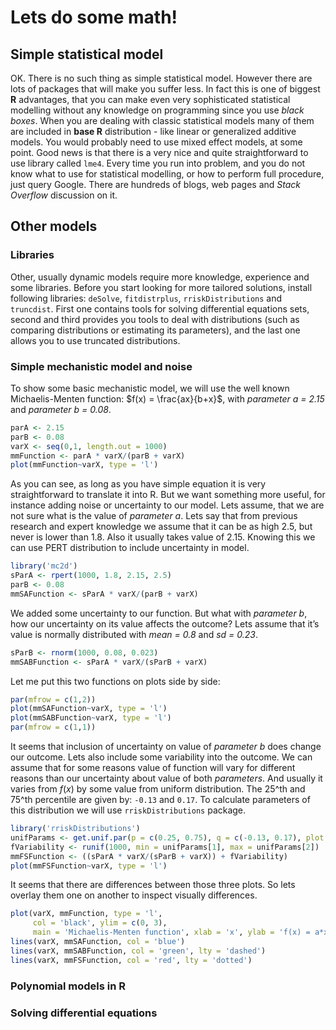 # Lets do some math!

## Simple statistical model
OK. There is no such thing as simple statistical model. However there are lots of packages that will make you suffer less. In fact this is one of biggest **R** advantages, that you can make even very sophisticated statistical modelling without any knowledge on programming since you use *black boxes*. When you are dealing with classic statistical models many of them are included in **base R** distribution - like linear or generalized additive models. You would probably need to use mixed effect models, at some point. Good news is that there is a very nice and quite straightforward to use library called `lme4`. Every time you run into problem, and you do not know what to use for statistical modelling, or how to perform full procedure, just query Google. There are hundreds of blogs, web pages and *Stack Overflow* discussion on it.

## Other models

### Libraries
Other, usually dynamic models require more knowledge, experience and some libraries. Before you start looking for more tailored solutions, install following libraries: `deSolve`, `fitdistrplus`, `rriskDistributions` and `truncdist`. First one contains tools for solving differential equations sets, second and third provides you tools to deal with distributions (such as comparing distributions or estimating its parameters), and the last one allows you to use truncated distributions.

### Simple mechanistic model and noise
To show some basic mechanistic model, we will use the well known Michaelis-Menten function: $f(x) = \frac{ax}{b+x}$, with *parameter a = 2.15* and *parameter b = 0.08*.
```r
parA <- 2.15
parB <- 0.08
varX <- seq(0,1, length.out = 1000)
mmFunction <- parA * varX/(parB + varX)
plot(mmFunction~varX, type = 'l')
```

As you can see, as long as you have simple equation it is very straightforward to translate it into R. But we want something more useful, for instance adding noise or uncertainty to our model. Lets assume, that we are not sure what is the value of *parameter a*. Lets say that from previous research and expert knowledge we assume that it can be as high 2.5, but never is lower than 1.8. Also it usually takes value of 2.15. Knowing this we can use PERT distribution to include uncertainty in model.
```r
library('mc2d')
sParA <- rpert(1000, 1.8, 2.15, 2.5)
parB <- 0.08
mmSAFunction <- sParA * varX/(parB + varX)
```

We added some uncertainty to our function. But what with *parameter b*, how our uncertainty on its value affects the outcome? Lets assume that it's value is normally distributed with *mean = 0.8* and *sd = 0.23*.
```r
sParB <- rnorm(1000, 0.08, 0.023) 
mmSABFunction <- sParA * varX/(sParB + varX)
```
Let me put this two functions on plots side by side:
```r
par(mfrow = c(1,2))
plot(mmSAFunction~varX, type = 'l')
plot(mmSABFunction~varX, type = 'l')
par(mfrow = c(1,1))
```

It seems that inclusion of uncertainty on value of *parameter b* does change our outcome. Lets also include some variability into the outcome. We can assume that for some reasons value of function will vary for different reasons than our uncertainty about value of both *parameters*. And usually it varies from $f(x)$ by some value from uniform distribution. The 25^th and 75^th percentile are given by: `-0.13` and `0.17`. To calculate parameters of this distribution we will use `rriskDistributions` package.
```r
library('rriskDistributions')
unifParams <- get.unif.par(p = c(0.25, 0.75), q = c(-0.13, 0.17), plot = F)
fVariability <- runif(1000, min = unifParams[1], max = unifParams[2])
mmFSFunction <- ((sParA * varX/(sParB + varX)) + fVariability)
plot(mmFSFunction~varX, type = 'l')
```

It seems that there are differences between those three plots. So lets overlay them one on another to inspect visually differences.
```r
plot(varX, mmFunction, type = 'l',
     col = 'black', ylim = c(0, 3),
     main = 'Michaelis-Menten function', xlab = 'x', ylab = 'f(x) = a*x/(b+x)')
lines(varX, mmSAFunction, col = 'blue')
lines(varX, mmSABFunction, col = 'green', lty = 'dashed')
lines(varX, mmFSFunction, col = 'red', lty = 'dotted')
```

### Polynomial models in **R**


### Solving differential equations


